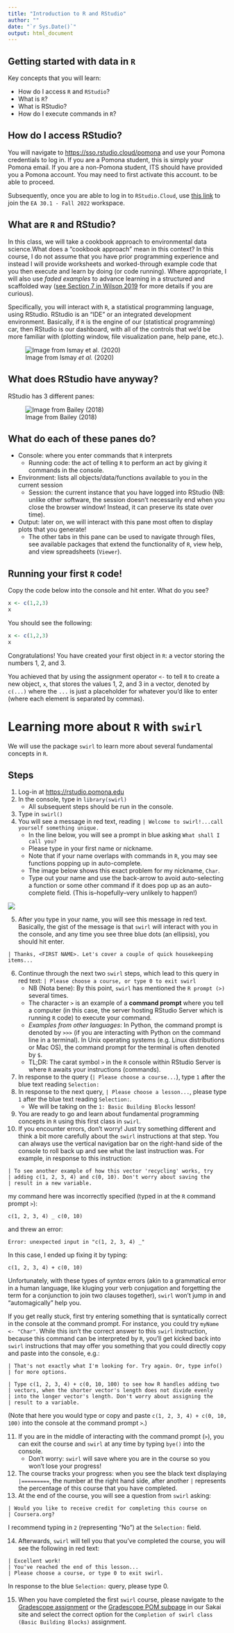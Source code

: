 ```yaml
---
title: "Introduction to R and RStudio"
author: ""
date: "`r Sys.Date()`"
output: html_document
---
```


## Getting started with data in `R`

Key concepts that you will learn:

* How do I access `R` and `RStudio`?
* What is `R`?
* What is RStudio?
* How do I execute commands in `R`?

## How do I access RStudio?

You will navigate to [https://sso.rstudio.cloud/pomona](https://sso.rstudio.cloud/pomona) and use your Pomona credentials to log in. If you are a Pomona student, this is simply your Pomona email. If you are a non-Pomona student, ITS should have provided you a Pomona account. You may need to first activate this account. to be able to proceed.

Subsequently, once you are able to log in to `RStudio.Cloud`, use [this link](https://sso.rstudio.cloud/pomona?redirect=https%3A%2F%2Frstudio.cloud%2Fspaces%2F272090%2Fjoin%3Faccess_code%3DRH6FObo67WiGmhjuBirlncXZZYKYQBZW9K1HPSEV) to join the `EA 30.1 - Fall 2022` workspace.

## What are `R` and RStudio?

In this class, we will take a cookbook approach to environmental data science.What does a "cookbook approach" mean in this context? In this course, I do not assume that you have prior programming experience and instead I will provide worksheets and worked-through example code that you then execute and learn by doing (or code running). Where appropriate, I will also use *faded examples* to advance learning in a structured and scaffolded way ([see Section 7 in Wilson 2019](https://journals.plos.org/ploscompbiol/article?id=10.1371/journal.pcbi.1006915#sec008) for more details if you are curious).

Specifically, you will interact with `R`, a statistical programming language, using RStudio. RStudio is an "IDE" or an integrated development environment. Basically, if `R` is the engine of our (statistical programming) car, then RStudio is our dashboard, with all of the controls that we'd be more familiar with (plotting window, file visualization pane, help pane, etc.).

![Image from Ismay *et al.* (2020)](figures/R_vs_RStudio_1.png)

## What does RStudio have anyway?

RStudio has 3 different panes:

![Image from Bailey (2018)](figures/rstudio_ide_image.png)

## What do each of these panes do?

* Console: where you enter commands that `R` interprets
    + Running code: the act of telling `R` to perform an act by giving it commands in the console.
* Environment: lists all objects/data/functions available to you in the current session
    + Session: the current instance that you have logged into RStudio (NB: unlike other software, the session doesn't necessarily end when you close the browser window! Instead, it can preserve its state over time).
* Output: later on, we will interact with this pane most often to display plots that you generate!
    + The other tabs in this pane can be used to navigate through files, see available packages that extend the functionality of `R`, view help, and view spreadsheets (`Viewer`).

## Running your first `R` code!

Copy the code below into the console and hit enter. What do you see?

```r
x <- c(1,2,3)
x
```

You should see the following:

```r
x <- c(1,2,3)
x
```

Congratulations! You have created your first object in `R`: a vector storing the numbers 1, 2, and 3.

You achieved that by using the assignment operator `<-` to tell `R` to create a new object, `x`, that stores the values 1, 2, and 3 in a vector, denoted by `c(...)` where the `...` is just a placeholder for whatever you'd like to enter (where each element is separated by commas).

# Learning more about `R` with `swirl`

We will use the package `swirl` to learn more about several fundamental concepts in `R`.
 
## Steps

1. Log-in at [https://rstudio.pomona.edu](https://rstudio.pomona.edu)
2. In the console, type in `library(swirl)`
    + All subsequent steps should be run in the console.
3. Type in `swirl()`
4. You will see a message in red text, reading `| Welcome to swirl!...call yourself something unique.`
    + In the line below, you will see a prompt in blue asking `What shall I call you?`
    + Please type in your first name or nickname.
    + Note that if your name overlaps with commands in `R`, you may see functions popping up in auto-complete.
    + The image below shows this exact problem for my nickname, `Char`.
    + Type out your name and use the back-arrow to avoid auto-selecting a function or some other command if it does pop up as an auto-complete field. (This is--hopefully--very unlikely to happen!)

![](figures/nameAutocompleteIssue.png)

5. After you type in your name, you will see this message in red text. Basically, the gist of the message is that `swirl` will interact with you in the console, and any time you see three blue dots (an ellipsis), you should hit enter.
```
| Thanks, <FIRST NAME>. Let's cover a couple of quick housekeeping items...
```

6. Continue through the next two `swirl` steps, which lead to this query in red text: `| Please choose a course, or type 0 to exit swirl`
    + NB (Nota bene): By this point, `swirl` has mentioned the `R prompt (>)` several times.
    + The character `>` is an example of a **command prompt** where you tell a computer (in this case, the server hosting RStudio Server which is running `R` code) to execute your command.
    + *Examples from other languages*: In Python, the command prompt is denoted by `>>>` (if you are interacting with Python on the command line in a terminal). In Unix operating systems (e.g. Linux distributions or Mac OS), the command prompt for the terminal is often denoted by `$`.
    + TL;DR: The carat symbol `>` in the `R` console within RStudio Server is where `R` awaits your instructions (commands).
7. In response to the query (`| Please choose a course...`), type `1` after the blue text reading `Selection:`
8. In response to the next query, `| Please choose a lesson...`, please type `1` after the blue text reading `Selection:`.
    + We will be taking on the `1: Basic Building Blocks` lesson!
9. You are ready to go and learn about fundamental programming concepts in `R` using this first class in `swirl`.
10. If you encounter errors, don't worry! Just try something different and think a bit more carefully about the `swirl` instructions at that step. You can always use the vertical navigation bar on the right-hand side of the console to roll back up and see what the last instruction was. 
For example, in response to this instruction:
```
| To see another example of how this vector 'recycling' works, try
| adding c(1, 2, 3, 4) and c(0, 10). Don't worry about saving the
| result in a new variable.
```
my command here was incorrectly specified (typed in at the `R` command prompt `>`):
```
c(1, 2, 3, 4) _ c(0, 10)
```
and threw an error:
```
Error: unexpected input in "c(1, 2, 3, 4) _"
```
In this case, I ended up fixing it by typing:
```
c(1, 2, 3, 4) + c(0, 10)
```

Unfortunately, with these types of *syntax* errors (akin to a grammatical error in a human language, like kluging your verb conjugation and forgetting the term for a conjunction to join two clauses together), `swirl` won't jump in and "automagically" help you. 

If you get really stuck, first try entering something that is syntatically correct in the console at the command prompt. For instance, you could try `myName <- "Char"`. While this isn't the correct answer to this `swirl` instruction, because this command can be interpreted by `R`, you'll get kicked back into `swirl` instructions that may offer you something that you could directly copy and paste into the console, e.g.:
```
| That's not exactly what I'm looking for. Try again. Or, type info()
| for more options.

| Type c(1, 2, 3, 4) + c(0, 10, 100) to see how R handles adding two
| vectors, when the shorter vector's length does not divide evenly
| into the longer vector's length. Don't worry about assigning the
| result to a variable.
```
(Note that here you would type or copy and paste `c(1, 2, 3, 4) + c(0, 10, 100)` into the console at the command prompt `>`.)

11. If you are in the middle of interacting with the command prompt (`>`), you can exit the course and `swirl` at any time by typing `bye()` into the console.
    + Don't worry: `swirl` will save where you are in the course so you won't lose your progress!
12. The course tracks your progress: when you see the black text displaying `|=========`, the number at the right hand side, after another `|` represents the percentage of this course that you have completed.
13. At the end of the course, you will see a question from `swirl` asking:
```
| Would you like to receive credit for completing this course on
| Coursera.org?
```
I recommend typing in `2` (representing "No") at the `Selection:` field.

14. Afterwards, `swirl` will tell you that you've completed the course, you will see the following in red text:
```
| Excellent work!
| You've reached the end of this lesson...
| Please choose a course, or type 0 to exit swirl.
```
In response to the blue `Selection:` query, please type 0.

15. When you have completed the first `swirl` course, please navigate to the [Gradescope assignment](https://www.gradescope.com/courses/298727/assignments/1438680) or the [Gradescope POM subpage](https://sakai.claremont.edu/portal/directtool/7ee1ca78-3c57-41f8-b14d-09a3f7a58503/) in our Sakai site and select the correct option for the `Completion of swirl class (Basic Building Blocks)` assignment.
